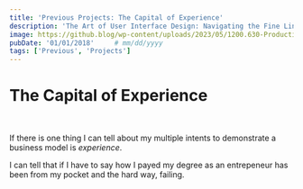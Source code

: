 ```yaml
---
title: 'Previous Projects: The Capital of Experience'
description: 'The Art of User Interface Design: Navigating the Fine Line without Messing It'
image: https://github.blog/wp-content/uploads/2023/05/1200.630-Productivity-wLogo@2x.png?resize=1600%2C850
pubDate: '01/01/2018'     # mm/dd/yyyy
tags: ['Previous', 'Projects']
---
```


# The Capital of Experience

<br/>

If there is one thing I can tell about my multiple intents to demonstrate a business model is *experience*.



I can tell that if I have to say how I payed my degree as an entrepeneur has been from my pocket and the hard way, failing.

